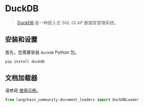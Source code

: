 # DuckDB

>[DuckDB](https://duckdb.org/) 是一种嵌入式 SQL OLAP 数据库管理系统。

## 安装和设置

首先，您需要安装 `duckdb` Python 包。

```bash
pip install duckdb
```

## 文档加载器

请参阅 [使用示例](/docs/integrations/document_loaders/duckdb)。

```python
from langchain_community.document_loaders import DuckDBLoader
```